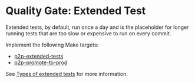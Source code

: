 # Quality Gate: Extended Test


Extended tests, by default, run once a day and is the placeholder for longer running tests that are too slow
or expensive to run on every commit.

Implement the following Make targets:

* [p2p-extended-tests](/p2p/extended-test/p2p-extended-test/)
* [p2p-promote-to-prod](/p2p/extended-test/p2p-promote-to-prod/)

See [Types of extended tests](/p2p/reference/extended-tests/) for more information.
